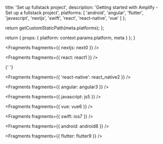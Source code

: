 
  title: 'Set up fullstack project',
  description: 'Getting started with Amplify - Set up a fullstack project',
  platforms: [
    'android',
    'angular',
    'flutter',
    'javascript',
    'nextjs',
    'swift',
    'react',
    'react-native',
    'vue'
  ]
};

  return getCustomStaticPath(meta.platforms);
};

  return {
    props: {
      platform: context.params.platform,
      meta
    }
  };
}


<Fragments fragments={{ nextjs: next0 }} />


<Fragments fragments={{ react: react1 }} />


{' '}

<Fragments fragments={{ 'react-native': react_native2 }} />


<Fragments fragments={{ angular: angular3 }} />


<Fragments fragments={{ javascript: js5 }} />


<Fragments fragments={{ vue: vue6 }} />


<Fragments fragments={{ swift: ios7 }} />


<Fragments fragments={{ android: android8 }} />


<Fragments fragments={{ flutter: flutter9 }} />
